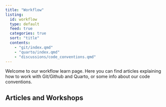 ```yaml
---
title: "Workflow"
listing:
  id: workflow
  type: default
  feed: true
  categories: true
  sort: "title"
  contents:
    - "git/index.qmd"
    - "quarto/index.qmd"
    - "discussions/code_conventions.qmd"
---
```


Welcome to our workflow learn page. Here you can find articles explaining how to work with Git/Github and Quarto, or some info about our code conventions.

## Articles and Workshops

::: {workflow}
:::